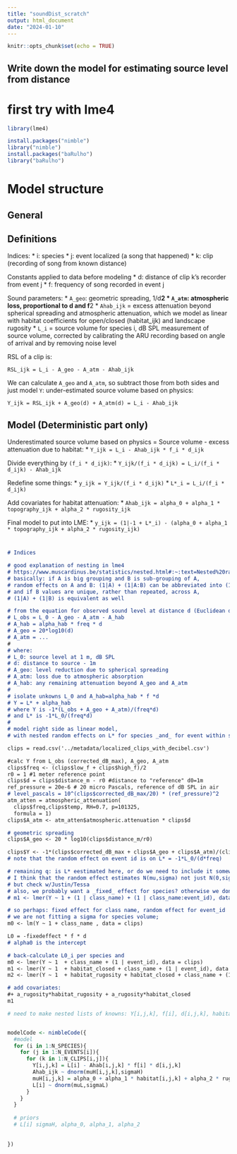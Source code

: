 ```yaml
---
title: "soundDist_scratch"
output: html_document
date: "2024-01-10"
---
```


```r
knitr::opts_chunk$set(echo = TRUE)
```

## Write down the model for estimating source level from distance

# first try with lme4

```r
library(lme4)

install.packages("nimble")
library("nimble")
install.packages("baRulho")
library("baRulho")
```
# Model structure

## General


## Definitions

Indices:
* i: species
* j: event localized (a song that happened)
* k: clip (recording of song from known distance)

Constants applied to data before modeling
* d: distance of clip k's recorder from event j
* f: frequency of song recorded in event j


Sound parameters:
* `A_geo`: geometric spreading, 1/d**2
* `A_atm`: atmospheric loss, proportional to d and f**2
* `Ahab_ijk` = excess attenuation beyond spherical spreading and atmospheric attenuation, which we model as linear with habitat coefficients for open/closed (habitat_ijk) and landscape rugosity
* `L_i` = source volume for species i, dB SPL measurement of source volume, corrected by calibrating the ARU recording based on angle of arrival and by removing noise level

RSL of a clip is:

`RSL_ijk = L_i - A_geo - A_atm - Ahab_ijk`

We can calculate `A_geo` and `A_atm`, so subtract those from both sides and just model `Y`: under-estimated source volume based on physics:

`Y_ijk = RSL_ijk + A_geo(d) + A_atm(d) = L_i - Ahab_ijk`

## Model (Deterministic part only)

Underestimated source volume based on physics = Source volume - excess attenuation due to habitat:
* `Y_ijk = L_i - Ahab_ijk * f_i * d_ijk`

Divide everything by `(f_i * d_ijk)`:
* `Y_ijk/(f_i * d_ijk) = L_i/(f_i * d_ijk) - Ahab_ijk`

Redefine some things:
* `y_ijk = Y_ijk/(f_i * d_ijk)`
* `L*_i = L_i/(f_i * d_ijk)`

Add covariates for habitat attenuation:
* `Ahab_ijk = alpha_0 + alpha_1 * topography_ijk + alpha_2 * rugosity_ijk` 

Final model to put into LME:
* `y_ijk = (1|-1 + L*_i) - (alpha_0 + alpha_1 * topography_ijk + alpha_2 * rugosity_ijk)`



# 

```markdown
# Indices

# good explanation of nesting in lme4 
# https://www.muscardinus.be/statistics/nested.html#:~:text=Nested%20random%20effects%20assume%20that,relationship%20between%20the%20random%20effects.
# basically: if A is big grouping and B is sub-grouping of A, 
# random effects on A and B: (1|A) + (1|A:B) can be abbreviated into (1|A/B)
# and if B values are unique, rather than repeated, across A, 
# (1|A) + (1|B) is equivalent as well

# from the equation for observed sound level at distance d (Euclidean distance - 1m):
# L_obs = L_0 - A_geo - A_atm - A_hab
# A_hab = alpha_hab * freq * d
# A_geo = 20*log10(d)
# A_atm = ...
#
# where: 
# L_0: source level at 1 m, dB SPL
# d: distance to source - 1m
# A_geo: level reduction due to spherical spreading
# A_atm: loss due to atmospheric absorption
# A_hab: any remaining attenuation beyond A_geo and A_atm
# 
# isolate unkowns L_0 and A_hab=alpha_hab * f *d
# Y = L* + alpha_hab
# where Y is -1*(L_obs + A_geo + A_atm)/(freq*d)
# and L* is -1*L_0/(freq*d)
# 
# model right side as linear model, 
# with nested random effects on L* for species _and_ for event within species

clips = read.csv('../metadata/localized_clips_with_decibel.csv')

#calc Y from L_obs (corrected_dB_max), A_geo, A_atm
clips$freq <- (clips$low_f + clips$high_f)/2
r0 = 1 #1 meter reference point
clips$d = clips$distance_m - r0 #distance to "reference" d0=1m
ref_pressure = 20e-6 # 20 micro Pascals, reference of dB SPL in air
# level_pascals = 10^(clips$corrected_dB_max/20) * (ref_pressure)^2 
atm_atten = atmospheric_attenuation(
  clips$freq,clips$temp, RH=0.7, p=101325,
  formula = 1)
clips$A_atm <- atm_atten$atmospheric.attenuation * clips$d

# geometric spreading
clips$A_geo <- 20 * log10(clips$distance_m/r0)

clips$Y <- -1*(clips$corrected_dB_max + clips$A_geo + clips$A_atm)/(clips$d*clips$freq)
# note that the random effect on event id is on L* = -1*L_0/(d*freq)

# remaining q: is L* eestimated here, or do we need to include it somewhere?
# I think that the random effect estimates N(mu,sigma) not just N(0,sigma) so its included in the random effect
# but check w/Justin/Tessa
# also, we probably want a _fixed_ effect for species? otherwise we don't estimate a per-species L0
# m1 <- lmer(Y ~ 1 + (1 | class_name) + (1 | class_name:event_id), data = clips)  # (1| class_name) + (1 | event_id)

# so perhaps: fixed effect for class name, random effect for event_id 
# we are not fitting a sigma for species volume; 
m0 <- lm(Y ~ 1 + class_name , data = clips) 

L0 = -fixedeffect * f * d
# alpha0 is the intercept

# back-calculate L0_i per species and 
m0 <- lmer(Y ~ 1  + class_name + (1 | event_id), data = clips) 
m1 <- lmer(Y ~ 1  + habitat_closed + class_name + (1 | event_id), data = clips) 
m2 <- lmer(Y ~ 1  + habitat_rugosity + habitat_closed + class_name + (1 | event_id), data = clips) 

# add covariates:
#+ a_rugosity*habitat_rugosity + a_rugosity*habitat_closed
m1
```



```r

# need to make nested lists of knowns: Y[i,j,k], f[i], d[i,j,k], habitat[i,j,k], rugosity[i,j,k]


modelCode <- nimbleCode({
  #model
  for (i in 1:N_SPECIES){
    for (j in 1:N_EVENTS[i]){
      for (k in 1:N_CLIPS[i,j]){
        Y[i,j,k] = L[i] - Ahab[i,j,k] * f[i] * d[i,j,k]
        Ahab_ijk ~ dnorm(muH[i,j,k],sigmaH)
        muH[i,j,k] = alpha_0 + alpha_1 * habitat[i,j,k] + alpha_2 * rugosity[i,j,k]
        L[i] ~ dnorm(muL,sigmaL)
      }
    }
  }
  
  # priors
  # L[i] sigmaH, alpha_0, alpha_1, alpha_2
  
  
})
```


```r
```

